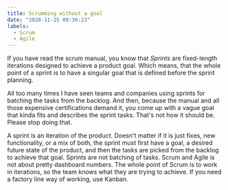 ```yaml
---
title: Scrumming without a goal
date: "2020-11-25 09:36:23"
labels:
  - Scrum
  - Agile
---
```

If you have read the scrum manual, you know that *Sprints* are fixed-length iterations designed to achieve a product goal. Which means, that the whole point of a sprint is to have a singular goal that is defined before the sprint planning. 

All too many times I have seen teams and companies using sprints for batching the tasks from the backlog. And then, because the manual and all those expensive certifications demand it, you come up with a vague goal that kinda fits and describes the sprint tasks. That's not how it should be. Please stop doing that. 

A sprint is an iteration of the product. Doesn't matter if it is just fixes, new functionality, or a mix of both, the sprint must first have a goal, a desired future state of the product, and then the tasks are picked from the backlog to achieve that goal. Sprints are not batching of tasks. Scrum and Agile is not about pretty dashboard numbers. The whole point of Scrum is to work in iterations, so the team knows what they are trying to achieve. If you need a factory line way of working, use Kanban.
